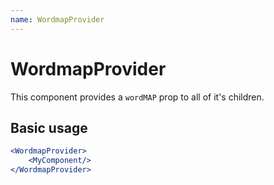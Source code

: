 ```yaml
---
name: WordmapProvider
---
```



# WordmapProvider

This component provides a `wordMAP` prop to all of it's children.

<Props of={WordmapProvider}/>

## Basic usage

```jsx
<WordmapProvider>
    <MyComponent/>
</WordmapProvider>
```